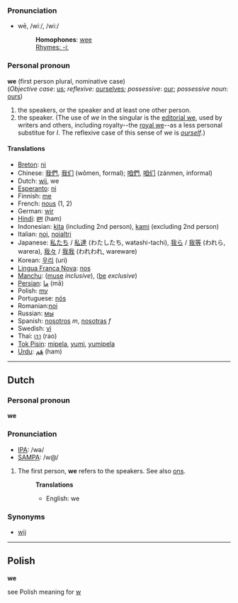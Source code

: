 ===Pronunciation===
*wē, /wiː/, /wi:/
*:'''Homophones''': [[wee]]
*:[[Rhymes:English:-iː|Rhymes: -iː]]

===Personal pronoun===
'''we''' (first person plural, nominative case)<br>
(''Objective case'': [[us]]; ''reflexive'': [[ourselves]]; ''possessive'': [[our]]; ''possessive noun'': [[ours]])

#the speakers, or the speaker and at least one other person.
#the speaker. (The use of ''we'' in the singular is the [[editorial we]], used by writers and others, including royalty--the [[royal we]]--as a less personal substitue for ''I''. The reflexive case of this sense of ''we'' is ''[[ourself]]''.)

====Translations====
*[[Breton]]: [[ni]]
*Chinese: [[我們]], [[我们]] (wǒmen, formal); [[咱們]], [[咱们]] (zánmen, informal)
*Dutch: [[wij]], we
*[[Esperanto]]: [[ni]]
*Finnish: [[me]]
*French: [[nous]] (1, 2)
*German: [[wir]]
*[[Hindi]]: [[हम]] (ham)
*Indonesian: [[kita]] (including 2nd person), [[kami]] (excluding 2nd person)
*Italian: [[noi]], [[noialtri]]
*Japanese: [[私たち]] / [[私達]] (わたしたち, watashi-tachi), [[我ら]] / [[我等]] (われら, warera), [[我々]] / [[我我]] (われわれ, wareware)
*Korean: [[우리]] (uri)
*[[Lingua Franca Nova]]: [[nos]]
*[[Manchu]]: ([[muse]] ''inclusive''), ([[be]] ''exclusive'')
*[[Persian]]: [[ما]] (mā)
*Polish: [[my]]
*Portuguese: [[nós]]
*Romanian:[[noi]]
*Russian: [[мы]]
*Spanish: [[nosotros]] ''m'', [[nosotras]] ''f''
*Swedish: [[vi]]
*Thai: [[เรา]] (rao)
*[[Tok Pisin]]: [[mipela]], [[yumi]], [[yumipela]]
*[[Urdu]]:  [[هَم]] (ham)

----

==Dutch==
===Personal pronoun===
'''we'''

===Pronunciation===
*[[w:IPA|IPA]]: /wə/
*[[w:SAMPA|SAMPA]]: /w@/

# The first person, '''we''' refers to the speakers. See also [[ons]].
#:'''Translations'''
#:*English: we

===Synonyms===
*[[wij]]

----

== Polish ==
'''we'''

see Polish meaning for [[w]]